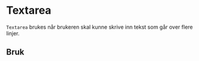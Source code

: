 

<Meta of={TextareaStories} />

# Textarea

`Textarea` brukes når brukeren skal kunne skrive inn tekst som går over flere linjer.

<Primary />
<Controls />

## Bruk
